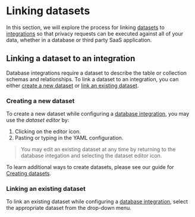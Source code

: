 
# Linking datasets 

In this section, we will explore the process for linking [datasets](/user-guides/datasets) to [integrations](/user-guides/integrations) so that privacy requests can be executed against all of your data, whether in a database or third party SaaS application.


## Linking a dataset to an integration
Database integrations require a dataset to describe the table or collection schemas and relationships. To link a dataset to an integration, you can either [create a new dataset](#creating-a-new-dataset) or [link an existing dataset](#linking-an-existing-dataset).

### Creating a new dataset 
To create a new dataset while configuring a [database integration](/user-guides/integrations#2-collect-the-information-that-you-will-need-to-connect-to-the-system), you may use the _dataset editor_ by:
1. Clicking on the editor icon.
2. Pasting or typing in the YAML configuration.

<Screenshot img="/docs/assets/img/integrations/create-datasets.gif" description="Create a dataset" /> 

>You may edit an existing dataset at any time by returning to the database integation and selecting the dataset editor icon.

To learn additional ways to create datasets, please see our guide for [Creating datasets](/user-guides/datasets/generate-datasets).


### Linking an existing dataset 
To link an existing dataset while configuring a [database integration](/user-guides/integrations/manage-integrations#2-configure-the-connection-information-and-test-the-integration),
select the appropriate dataset from the drop-down menu.
<Screenshot img="/docs/assets/img/integrations/link-datasets.gif" description="Link a dataset" /> 

